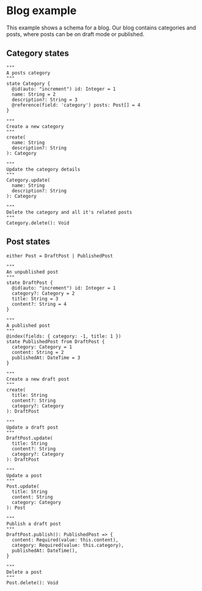 # Blog example

This example shows a schema for a blog. Our blog contains categories and posts, where posts can be on draft mode or published.

## Category states

```states filename="categories.states"
"""
A posts category
"""
state Category {
  @id(auto: "increment") id: Integer = 1
  name: String = 2
  description?: String = 3
  @reference(field: 'category') posts: Post[] = 4
}

"""
Create a new category
"""
create(
  name: String
  description?: String
): Category

"""
Update the category details
"""
Category.update(
  name: String
  description?: String
): Category

"""
Delete the category and all it's related posts
"""
Category.delete(): Void
```

## Post states

```states filename="posts.states"
either Post = DraftPost | PublishedPost

"""
An unpublished post
"""
state DraftPost {
  @id(auto: "increment") id: Integer = 1
  category?: Category = 2
  title: String = 3
  content?: String = 4
}

"""
A published post
"""
@index(fields: { category: -1, title: 1 })
state PublishedPost from DraftPost {
  category: Category = 1
  content: String = 2
  publishedAt: DateTime = 3
}

"""
Create a new draft post
"""
create(
  title: String
  content?: String
  category?: Category
): DraftPost

"""
Update a draft post
"""
DraftPost.update(
  title: String
  content?: String
  category?: Category
): DraftPost

"""
Update a post
"""
Post.update(
  title: String
  content: String
  category: Category
): Post

"""
Publish a draft post
"""
DraftPost.publish(): PublishedPost => {
  content: Required(value: this.content),
  category: Required(value: this.category),
  publishedAt: DateTime(),
}

"""
Delete a post
"""
Post.delete(): Void
```
